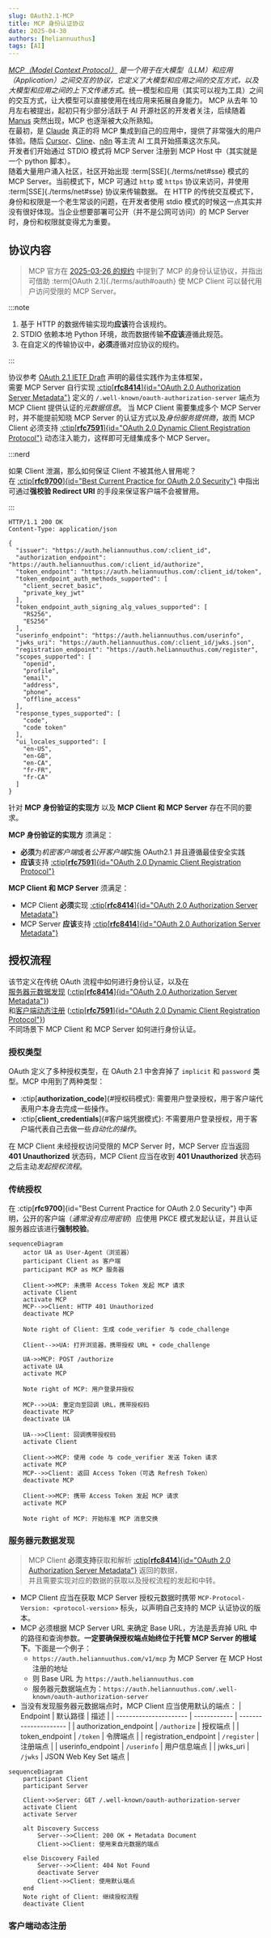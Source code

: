 ```yaml
---
slug: OAuth2.1-MCP
title: MCP 身份认证协议
date: 2025-04-30
authors: [heliannuuthus]
tags: [AI]
---
```


_[MCP（Model Context Protocol）](https://modelcontextprotocol.io) 是一个用于在大模型（LLM）和应用（Application）之间交互的协议，它定义了大模型和应用之间的交互方式，以及大模型和应用之间的上下文传递方式_。统一模型和应用（其实可以视为工具）之间的交互方式，让大模型可以直接使用在线应用来拓展自身能力。
MCP 从去年 10 月左右被提出，起初只有少部分活跃于 AI 开源社区的开发者关注，后续随着 [Manus](https://manus.im) 突然出现，MCP 也逐渐被大众所熟知。\
在最初，是 [Claude](https://claude.ai/download) 真正的将 MCP 集成到自己的应用中，提供了非常强大的用户体验。随后 [Cursor](https://cursor.sh/)、[Cline](https://cline.ai/)、[n8n](https://n8n.io/) 等主流 AI 工具开始搭乘这次东风。\
开发者们开始通过 STDIO 模式将 MCP Server 注册到 MCP Host 中（其实就是一个 python 脚本）。\
随着大量用户涌入社区，社区开始出现 :term[SSE]{./terms/net#sse} 模式的 MCP Server。当前模式下，MCP 可通过 `http` 或 `https` 协议来访问，并使用 :term[SSE]{./terms/net#sse} 协议来传输数据。
在 HTTP 的传统交互模式下，身份和权限是一个老生常谈的问题，在开发者使用 stdio 模式的时候这一点其实并没有很好体现。当企业想要部署可公开（并不是公网可访问）的 MCP Server 时，身份和权限就变得尤为重要。

<!--truncate-->

## 协议内容

> MCP 官方在 [2025-03-26 的规约](https://modelcontextprotocol.io/specification/2025-03-26/basic/authorization) 中提到了 MCP 的身份认证协议，并指出可借助 :term[OAuth 2.1]{./terms/auth#oauth} 使 MCP Client 可以替代用户访问受限的 MCP Server。

:::note

1. 基于 HTTP 的数据传输实现均**应该**符合该规约。
2. STDIO 依赖本地 Python 环境，故而数据传输**不应该**遵循此规范。
3. 在自定义的传输协议中，**必须**遵循对应协议的规约。

:::

协议参考 [OAuth 2.1 IETF Draft](https://datatracker.ietf.org/doc/html/draft-ietf-oauth-v2-1-01) 声明的最佳实践作为主体框架，\
需要 MCP Server 自行实现 [:ctip[**rfc8414**]{id="OAuth 2.0 Authorization Server Metadata"}](https://datatracker.ietf.org/doc/html/rfc8414) 定义的 `/.well-known/oauth-authorization-server` 端点为 MCP Client 提供认证的*元数据信息*。
当 MCP Client 需要集成多个 MCP Server 时，并不能提前知晓 MCP Server 的认证方式以及*身份服务提供商*，故而 MCP Client 必须支持 [:ctip[**rfc7591**]{id="OAuth 2.0 Dynamic Client Registration Protocol"}](https://datatracker.ietf.org/doc/html/rfc7591) 动态注入能力，这样即可无缝集成多个 MCP Server。

:::nerd

如果 Client 泄漏，那么如何保证 Client 不被其他人冒用呢？\
在 [:ctip[**rfc9700**]{id="Best Current Practice for OAuth 2.0 Security"}](https://datatracker.ietf.org/doc/html/rfc9700#name-insufficient-redirection-ur) 中指出可通过**强校验 Redirect URI** 的手段来保证客户端不会被冒用。

:::

```http
HTTP/1.1 200 OK
Content-Type: application/json

{
  "issuer": "https://auth.heliannuuthus.com/:client_id",
  "authorization_endpoint": "https://auth.heliannuuthus.com/:client_id/authorize",
  "token_endpoint": "https://auth.heliannuuthus.com/:client_id/token",
  "token_endpoint_auth_methods_supported": [
    "client_secret_basic",
    "private_key_jwt"
  ],
  "token_endpoint_auth_signing_alg_values_supported": [
    "RS256",
    "ES256"
  ],
  "userinfo_endpoint": "https://auth.heliannuuthus.com/userinfo",
  "jwks_uri": "https://auth.heliannuuthus.com/:client_id/jwks.json",
  "registration_endpoint": "https://auth.heliannuuthus.com/register",
  "scopes_supported": [
    "openid",
    "profile",
    "email",
    "address",
    "phone",
    "offline_access"
  ],
  "response_types_supported": [
    "code",
    "code token"
  ],
  "ui_locales_supported": [
    "en-US",
    "en-GB",
    "en-CA",
    "fr-FR",
    "fr-CA"
  ]
}
```

针对 **MCP 身份验证的实现方** 以及 **MCP Client 和 MCP Server** 存在不同的要求。

**MCP 身份验证的实现方** 须满足：

- **必须**为*机密客户端*或者*公开客户端*实施 OAuth2.1 并且遵循最佳安全实践
- **应该**支持 [:ctip[**rfc7591**]{id="OAuth 2.0 Dynamic Client Registration Protocol"}](https://datatracker.ietf.org/doc/html/rfc7591)

**MCP Client 和 MCP Server** 须满足：

- MCP Client **必须**实现 [:ctip[**rfc8414**]{id="OAuth 2.0 Authorization Server Metadata"}](https://datatracker.ietf.org/doc/html/rfc8414)
- MCP Server **应该**支持 [:ctip[**rfc8414**]{id="OAuth 2.0 Authorization Server Metadata"}](https://datatracker.ietf.org/doc/html/rfc7591)

## 授权流程

该节定义在传统 OAuth 流程中如何进行身份认证，以及在\
[服务器元数据发现](#服务器元数据发现) ([:ctip[**rfc8414**]{id="OAuth 2.0 Authorization Server Metadata"}](https://datatracker.ietf.org/doc/html/rfc8414))\
和[客户端动态注册](#客户端动态注册) ([:ctip[**rfc7591**]{id="OAuth 2.0 Dynamic Client Registration Protocol"}](https://datatracker.ietf.org/doc/html/rfc7591))\
不同场景下 MCP Client 和 MCP Server 如何进行身份认证。

### 授权类型

OAuth 定义了多种授权类型，在 OAuth 2.1 中舍弃掉了 `implicit` 和 `password` 类型。MCP 中用到了两种类型：

- :ctip[**authorization_code**]{#授权码模式}: 需要用户登录授权，用于客户端代表用户本身去完成一些操作。
- :ctip[**client_credentials**]{#客户端凭据模式}: 不需要用户登录授权，用于客户端代表自己去做一些*自动化的操作*。

在 MCP Client 未经授权访问受限的 MCP Server 时，MCP Server 应当返回 **401 Unauthorized** 状态码，MCP Client 应当在收到 **401 Unauthorized** 状态码之后主动*发起授权流程*。

### 传统授权

在 :ctip[**rfc9700**]{id="Best Current Practice for OAuth 2.0 Security"} 中声明，公开的客户端（_通常没有应用密钥_）应使用 PKCE 模式发起认证，并且认证服务器应该进行**强制校验**。

```mermaid
sequenceDiagram
    actor UA as User-Agent（浏览器）
    participant Client as 客户端
    participant MCP as MCP 服务器

    Client->>MCP: 未携带 Access Token 发起 MCP 请求
    activate Client
    activate MCP
    MCP-->>Client: HTTP 401 Unauthorized
    deactivate MCP

    Note right of Client: 生成 code_verifier 与 code_challenge

    Client-->>UA: 打开浏览器，携带授权 URL + code_challenge

    UA->>MCP: POST /authorize
    activate UA
    activate MCP

    Note right of MCP: 用户登录并授权

    MCP-->>UA: 重定向至回调 URL，携带授权码
    deactivate MCP
    deactivate UA

    UA-->>Client: 回调携带授权码
    activate Client

    Client->>MCP: 使用 code 与 code_verifier 发送 Token 请求
    activate MCP
    MCP-->>Client: 返回 Access Token（可选 Refresh Token）
    deactivate MCP

    Client->>MCP: 携带 Access Token 发起 MCP 请求
    activate MCP

    Note right of MCP: 开始标准 MCP 消息交换
```

### 服务器元数据发现

> MCP Client **必须支持**获取和解析 [:ctip[**rfc8414**]{id="OAuth 2.0 Authorization Server Metadata"}](https://datatracker.ietf.org/doc/html/rfc8414) 返回的数据，\
> 并且需要实现对应的数据的获取以及授权流程的发起和中转。

- MCP Client 应当在获取 MCP Server 授权元数据时携带 `MCP-Protocol-Version: <protocol-version>` 标头，以声明自己支持的 MCP 认证协议的版本。
- MCP 必须根据 MCP Server URL 来确定 Base URL，方法是丢弃掉 URL 中的路径和查询参数。**一定要确保授权端点始终位于托管 MCP Server 的根域下**。下面是一个例子：
  - `https://auth.heliannuuthus.com/v1/mcp` 为 MCP Server 在 MCP Host 注册的地址
  - 则 Base URL 为 `https://auth.heliannuuthus.com`
  - 服务器元数据端点为：`https://auth.heliannuuthus.com/.well-known/oauth-authorization-server`
- 当没有发现服务器元数据端点时，MCP Client 应当使用默认的端点：
  | Endpoint | 默认路径 | 描述 |
  | ---------------------- | ------------ | --------------------- |
  | authorization_endpoint | `/authorize` | 授权端点 |
  | token_endpoint | `/token` | 令牌端点 |
  | registration_endpoint | `/register` | 注册端点 |
  | userinfo_endpoint | `/userinfo` | 用户信息端点 |
  | jwks_uri | `/jwks` | JSON Web Key Set 端点 |

```mermaid
sequenceDiagram
    participant Client
    participant Server

    Client->>Server: GET /.well-known/oauth-authorization-server
    activate Client
    activate Server

    alt Discovery Success
        Server-->>Client: 200 OK + Metadata Document
        Client->>Client: 使用来自元数据的端点

    else Discovery Failed
        Server-->>Client: 404 Not Found
        deactivate Server
        Client->>Client: 使用默认端点
    end
    Note right of Client: 继续授权流程
    deactivate Client
```

### 客户端动态注册
